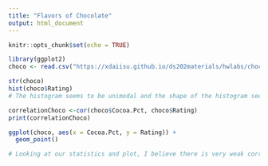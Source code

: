 ```yaml
---
title: "Flavors of Chocolate"
output: html_document
---
```


```r
knitr::opts_chunk$set(echo = TRUE)
```


```r
library(ggplot2)
choco <- read.csv("https://xdaiisu.github.io/ds202materials/hwlabs/choco.csv")

str(choco)
hist(choco$Rating)
# The histogram seems to be unimodal and the shape of the histogram seems to be bellshaped or one could argue that it is a little skewed to the left. 

correlationChoco <-cor(choco$Cocoa.Pct, choco$Rating)
print(correlationChoco)

ggplot(choco, aes(x = Cocoa.Pct, y = Rating)) +
  geom_point()

# Looking at our statistics and plot, I believe there is very weak correlation between Cocoa.Pct and Rating.  So I would say no, the ratings do not depend on the cacao percentage. 
```
